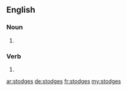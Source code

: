 ==English==

===Noun===
{{head|en|plural}}

# {{plural of|stodge|lang=en|nocat=1}}

===Verb===
{{head|en}}

# {{en-third-person singular of|stodge}}

[[ar:stodges]]
[[de:stodges]]
[[fr:stodges]]
[[my:stodges]]